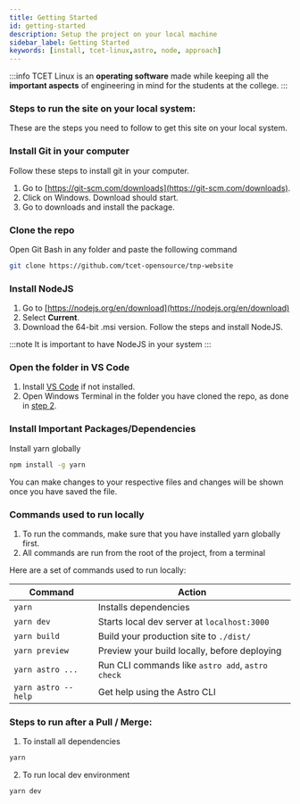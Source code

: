 ```yaml
---
title: Getting Started
id: getting-started
description: Setup the project on your local machine
sidebar_label: Getting Started
keywords: [install, tcet-linux,astro, node, approach]
---
```


:::info 
 TCET Linux is an **operating software** made while keeping all the **important aspects** of engineering in mind for the students at the college.
:::
### Steps to run the site on your local system: 
These are the steps you need to follow to get this site on your local system.

### Install Git in your computer
Follow these steps to install git in your computer.
1. Go to [https://git-scm.com/downloads](https://git-scm.com/downloads).
2. Click on Windows. Download should start.
3. Go to downloads and install the package.

### Clone the repo
Open Git Bash in any folder and paste the following command

```bash
git clone https://github.com/tcet-opensource/tnp-website
```

### Install NodeJS

1. Go to [https://nodejs.org/en/download](https://nodejs.org/en/download)
2. Select <b>Current</b>.
3. Download the 64-bit .msi version. Follow the steps and install NodeJS.

:::note
It is important to have NodeJS in your system
:::

### Open the folder in VS Code
1. Install [VS Code](https://code.visualstudio.com/docs/?dv=win32user) if not installed. 
2. Open Windows Terminal in the folder you have cloned the repo, as done in [step 2](#clone-the-repo).

### Install Important Packages/Dependencies

Install yarn globally 

```bash
npm install -g yarn
```

You can make changes to your respective files and changes will be shown once you have saved the file.

### Commands used to run locally 

1. To run the commands, make sure that you have installed yarn globally first.
2. All commands are run from the root of the project, from a terminal

Here are a set of commands used to run locally:

| **Command** | **Action** |
| -------- | -------- |
| `yarn`   | Installs dependencies |
| `yarn dev` | Starts local dev server at `localhost:3000` |
| `yarn build` | Build your production site to `./dist/` |
| `yarn preview` | Preview your build locally, before deploying |
| `yarn astro ...` | Run CLI commands like `astro add`, `astro check` |
| `yarn astro --help` | Get help using the Astro CLI |

### Steps to run after a Pull / Merge: 

1. To install all dependencies

```bash
yarn
```
2. To run local dev environment

```bash
yarn dev
```
